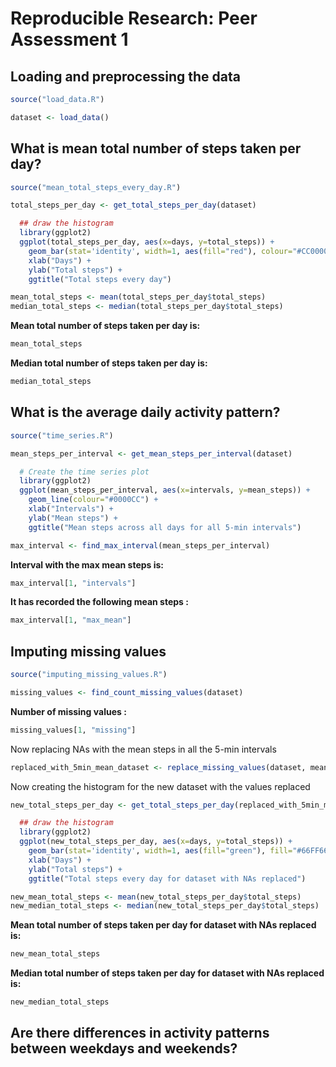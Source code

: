 # Reproducible Research: Peer Assessment 1


## Loading and preprocessing the data
```r
source("load_data.R")

dataset <- load_data()
```

## What is mean total number of steps taken per day?
```r
source("mean_total_steps_every_day.R")

total_steps_per_day <- get_total_steps_per_day(dataset)

  ## draw the histogram
  library(ggplot2)
  ggplot(total_steps_per_day, aes(x=days, y=total_steps)) + 
    geom_bar(stat='identity', width=1, aes(fill="red"), colour="#CC0000") + 
    xlab("Days") +
    ylab("Total steps") +
    ggtitle("Total steps every day")

mean_total_steps <- mean(total_steps_per_day$total_steps)
median_total_steps <- median(total_steps_per_day$total_steps)
```
**Mean total number of steps taken per day is:** 
```r
mean_total_steps 
```
**Median total number of steps taken per day is:** 
```r
median_total_steps 
```

## What is the average daily activity pattern?
```r
source("time_series.R")

mean_steps_per_interval <- get_mean_steps_per_interval(dataset)

  # Create the time series plot
  library(ggplot2)
  ggplot(mean_steps_per_interval, aes(x=intervals, y=mean_steps)) + 
    geom_line(colour="#0000CC") +
    xlab("Intervals") +
    ylab("Mean steps") +
    ggtitle("Mean steps across all days for all 5-min intervals")

max_interval <- find_max_interval(mean_steps_per_interval)
```
**Interval with the max mean steps is:** 
```r
max_interval[1, "intervals"]
```

**It has recorded the following mean steps :** 
```r
max_interval[1, "max_mean"]
```

## Imputing missing values
```r
source("imputing_missing_values.R")

missing_values <- find_count_missing_values(dataset)

```
**Number of missing values :** 
```r
missing_values[1, "missing"]
```

Now replacing NAs with the mean steps in all the 5-min intervals
```r

replaced_with_5min_mean_dataset <- replace_missing_values(dataset, mean_steps_per_interval)

```

Now creating the histogram for the new dataset with the values replaced
```r
new_total_steps_per_day <- get_total_steps_per_day(replaced_with_5min_mean_dataset)

  ## draw the histogram
  library(ggplot2)
  ggplot(new_total_steps_per_day, aes(x=days, y=total_steps)) + 
    geom_bar(stat='identity', width=1, aes(fill="green"), fill="#66FF66", colour="#00CC00") + 
    xlab("Days") +
    ylab("Total steps") +
    ggtitle("Total steps every day for dataset with NAs replaced")

new_mean_total_steps <- mean(new_total_steps_per_day$total_steps)
new_median_total_steps <- median(new_total_steps_per_day$total_steps)
```
**Mean total number of steps taken per day for dataset with NAs replaced is:** 
```r
new_mean_total_steps 
```
**Median total number of steps taken per day for dataset with NAs replaced is:** 
```r
new_median_total_steps 
```

## Are there differences in activity patterns between weekdays and weekends?
